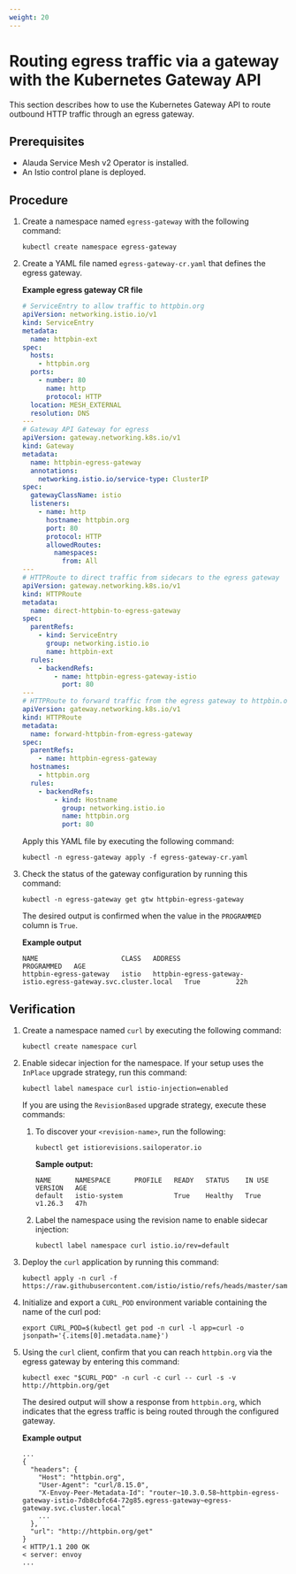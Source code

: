 ```yaml
---
weight: 20
---
```


# Routing egress traffic via a gateway with the Kubernetes Gateway API

This section describes how to use the Kubernetes Gateway API to route outbound HTTP traffic through an egress gateway.

## Prerequisites

- Alauda Service Mesh v2 Operator is installed.
- An Istio control plane is deployed.

## Procedure

1.  Create a namespace named `egress-gateway` with the following command:

    ```shell
    kubectl create namespace egress-gateway
    ```

2.  Create a YAML file named `egress-gateway-cr.yaml` that defines the egress gateway.

    **Example egress gateway CR file**

    ```yaml
    # ServiceEntry to allow traffic to httpbin.org
    apiVersion: networking.istio.io/v1
    kind: ServiceEntry
    metadata:
      name: httpbin-ext
    spec:
      hosts:
        - httpbin.org
      ports:
        - number: 80
          name: http
          protocol: HTTP
      location: MESH_EXTERNAL
      resolution: DNS
    ---
    # Gateway API Gateway for egress
    apiVersion: gateway.networking.k8s.io/v1
    kind: Gateway
    metadata:
      name: httpbin-egress-gateway
      annotations:
        networking.istio.io/service-type: ClusterIP
    spec:
      gatewayClassName: istio
      listeners:
        - name: http
          hostname: httpbin.org
          port: 80
          protocol: HTTP
          allowedRoutes:
            namespaces:
              from: All
    ---
    # HTTPRoute to direct traffic from sidecars to the egress gateway
    apiVersion: gateway.networking.k8s.io/v1
    kind: HTTPRoute
    metadata:
      name: direct-httpbin-to-egress-gateway
    spec:
      parentRefs:
        - kind: ServiceEntry
          group: networking.istio.io
          name: httpbin-ext
      rules:
        - backendRefs:
            - name: httpbin-egress-gateway-istio
              port: 80
    ---
    # HTTPRoute to forward traffic from the egress gateway to httpbin.org
    apiVersion: gateway.networking.k8s.io/v1
    kind: HTTPRoute
    metadata:
      name: forward-httpbin-from-egress-gateway
    spec:
      parentRefs:
        - name: httpbin-egress-gateway
      hostnames:
        - httpbin.org
      rules:
        - backendRefs:
            - kind: Hostname
              group: networking.istio.io
              name: httpbin.org
              port: 80
    ```

    Apply this YAML file by executing the following command:

    ```shell
    kubectl -n egress-gateway apply -f egress-gateway-cr.yaml
    ```

3.  Check the status of the gateway configuration by running this command:

    ```shell
    kubectl -n egress-gateway get gtw httpbin-egress-gateway
    ```

    The desired output is confirmed when the value in the `PROGRAMMED` column is `True`.

    **Example output**

    ```shell
    NAME                     CLASS   ADDRESS                                                         PROGRAMMED   AGE
    httpbin-egress-gateway   istio   httpbin-egress-gateway-istio.egress-gateway.svc.cluster.local   True         22h
    ```

## Verification

1.  Create a namespace named `curl` by executing the following command:

    ```shell
    kubectl create namespace curl
    ```

2.  Enable sidecar injection for the namespace. If your setup uses the `InPlace` upgrade strategy, run this command:

    ```shell
    kubectl label namespace curl istio-injection=enabled
    ```

    <Directive type="note">

    If you are using the `RevisionBased` upgrade strategy, execute these commands:

    1.  To discover your `<revision-name>`, run the following:

        ```shell
        kubectl get istiorevisions.sailoperator.io
        ```

        **Sample output:**

        ```shell
        NAME      NAMESPACE      PROFILE   READY   STATUS    IN USE   VERSION   AGE
        default   istio-system             True    Healthy   True     v1.26.3   47h
        ```

    2.  Label the namespace using the revision name to enable sidecar injection:

        ```shell
        kubectl label namespace curl istio.io/rev=default
        ```
    
    </Directive>

3.  Deploy the `curl` application by running this command:

    ```shell
    kubectl apply -n curl -f https://raw.githubusercontent.com/istio/istio/refs/heads/master/samples/curl/curl.yaml
    ```

4.  Initialize and export a `CURL_POD` environment variable containing the name of the curl pod:

    ```shell
    export CURL_POD=$(kubectl get pod -n curl -l app=curl -o jsonpath='{.items[0].metadata.name}')
    ```

5.  Using the `curl` client, confirm that you can reach `httpbin.org` via the egress gateway by entering this command:

    ```shell
    kubectl exec "$CURL_POD" -n curl -c curl -- curl -s -v http://httpbin.org/get
    ```

    The desired output will show a response from `httpbin.org`, which indicates that the egress traffic is being routed through the configured gateway.

     **Example output**

    ```shell
    ...
    {
      "headers": {
        "Host": "httpbin.org",
        "User-Agent": "curl/8.15.0",
        "X-Envoy-Peer-Metadata-Id": "router~10.3.0.58~httpbin-egress-gateway-istio-7db8cbfc64-72g85.egress-gateway~egress-gateway.svc.cluster.local"
        ...
      },
      "url": "http://httpbin.org/get"
    }
    < HTTP/1.1 200 OK
    < server: envoy
    ...
    ```
